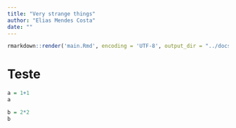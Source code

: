 ```yaml
---
title: "Very strange things"
author: "Elias Mendes Costa"
date: ""
---
```


```r
rmarkdown::render('main.Rmd', encoding = 'UTF-8', output_dir = "../docs/")
```


# Teste

```r
a = 1+1
a
```

```r
b = 2*2
b
```


